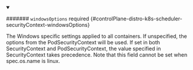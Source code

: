 


<details className="config-field" data-expandable="true" open>
<summary>

####### `windowsOptions` <span className="config-field-required" data-required="false">required</span> <span className="config-field-type"></span> <span className="config-field-default"></span> <span className="config-field-enum"></span> {#controlPlane-distro-k8s-scheduler-securityContext-windowsOptions}

The Windows specific settings applied to all containers.
If unspecified, the options from the PodSecurityContext will be used.
If set in both SecurityContext and PodSecurityContext, the value specified in SecurityContext takes precedence.
Note that this field cannot be set when spec.os.name is linux.

</summary>

<PartialWindowsoptionsreference />


</details>
